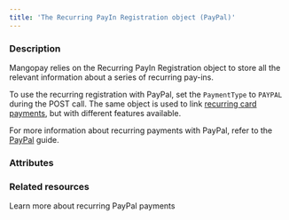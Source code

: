 ```yaml
---
title: 'The Recurring PayIn Registration object (PayPal)'
---
```


  
### Description
Mangopay relies on the Recurring PayIn Registration object to store all the relevant information about a series of recurring pay-ins.

To use the recurring registration with PayPal, set the `PaymentType` to `PAYPAL` during the POST call. The same object is used to link [recurring card payments](/api-reference/recurring-payin-registrations/recurring-payin-registration-object), but with different features available.

For more information about recurring payments with PayPal, refer to the [PayPal](/guides/payment-methods/paypal) guide.

### Attributes  

<IdResponse />  

<Status15Response />  

<ResultCodeResponse />  

<ResultMessageResponse />  

<CurrentStateResponse />  

<RecurringType1Response />  

<TotalAmount1Response />  

<CycleNumber1Response />  

<AuthorIdResponse />  

<CardId2Response />  

<CreditedUserIdResponse />  

<CreditedWalletIdResponse />  

<Billing4Response />  

<Shipping6Response />  

<EndDate1Response />  

<Frequency1Response />  

<FixedNextAmount1Response />  

<FractionedPayment1Response />  

<FreeCycles1Response />  

<FirstTransactionDebitedFundsResponse />  

<FirstTransactionFeesResponse />  

<NextTransactionDebitedFunds1Response />  

<NextTransactionFeesResponse />  

<Migration1Response />

<ProfilingAttemptReference />

### Related resources

<Card title="Guide" href="/guides/payment-methods/paypal">
Learn more about recurring PayPal payments
</Card>